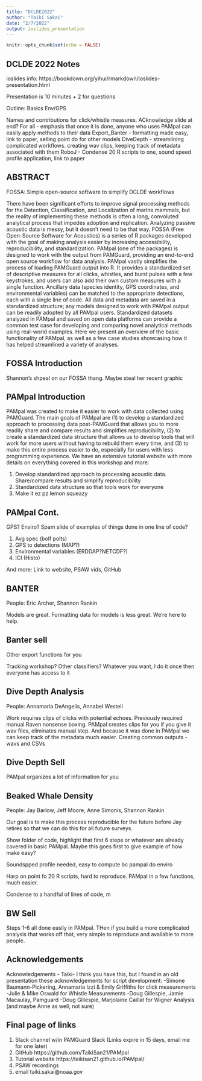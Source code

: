 ```yaml
---
title: "DCLDE2022"
author: "Taiki Sakai"
date: "2/7/2022"
output: ioslides_presentation
---
```


```r
knitr::opts_chunk$set(echo = FALSE)
```

## DCLDE 2022 Notes

ioslides info:
https://bookdown.org/yihui/rmarkdown/ioslides-presentation.html

Presentation is 10 minutes + 2 for questions 

Outline:
Basics
Env/GPS

Names and contributions for  click/whistle measures. ACknowledge slide at end?
For all - emphasis that once it is done, anyone who uses PAMpal can easily apply methods to their data
Export_Banter - formatting made easy, link to paper, selling point do for other models
DiveDepth - streamlining complicated workflows. creating wav clips, keeping track of metadata associated with them
RoboJ - Condense 20 R scripts to one, sound speed profile application, link to paper

## ABSTRACT

FOSSA: Simple open-source software to simplify DCLDE workflows

There have been significant efforts to improve signal processing methods for the Detection, Classification, and Localization of marine mammals, but the reality of implementing these methods is often a long, convoluted analytical process that impedes adoption and replication. Analyzing passive acoustic data is messy, but it doesn’t need to be that way. FOSSA (Free Open-Source Software for Acoustics) is a series of R packages developed with the goal of making analysis easier by increasing accessibility, reproducibility, and standardization. PAMpal (one of the packages) is designed to work with the output from PAMGuard, providing an end-to-end open source workflow for data analysis. PAMpal vastly simplifies the process of loading PAMGuard output into R. It provides a standardized set of descriptive measures for all clicks, whistles, and burst pulses with a few keystrokes, and users can also add their own custom measures with a single function. Ancillary data (species identity, GPS coordinates, and environmental variables) can be matched to the appropriate detections, each with a single line of code. All data and metadata are saved in a standardized structure; any models designed to work with PAMpal output can be readily adopted by all PAMpal users. Standardized datasets analyzed in PAMpal and saved on open data platforms can provide a common test case for developing and comparing novel analytical methods using real-world examples. Here we present an overview of the basic functionality of PAMpal, as well as a few case studies showcasing how it has helped streamlined a variety of analyses.


## FOSSA Introduction

Shannon's shpeal on our FOSSA thang. Maybe steal her recent graphic

## PAMpal Introduction

PAMpal was created to make it easier to work with data collected using PAMGuard.
The main goals of PAMpal are (1) to develop a standardized approach to processing
data post-PAMGuard that allows you to more readily share and compare results and 
simplifies reproducibility, (2) to create a standardized data structure that allows
us to develop tools that will work for more users without having to rebuild them
every time, and (3) to make this entire process easier to do, especially for users
with less programming experience. We have an extensive tutorial website with more
details on everything covered in this workshop and more:

1. Develop standardized approach to processing acoustic data. Share/compare results and simplify reproducibility
2. Standardized data structure so that tools work for everyone
3. Make it ez pz lemon squeazy

## PAMpal Cont.

GPS? Enviro? Spam slide of examples of things done in one line of code?

1. Avg spec (bolf polts)
2. GPS to detections (MAP?)
3. Environmental variables (ERDDAP?NETCDF?)
4. ICI (Histo)

And more: Link to website, PSAW vids, GitHub

## BANTER

People: Eric Archer, Shannon Rankin

Models are great. Formatting data for models is less great. We're here to help. 

## Banter sell

Other export functions for you

Tracking workshop? Other classifiers? Whatever you want, I do it once then everyone has access to it

## Dive Depth Analysis

People: Annamaria DeAngelis, Annabel Westell

Work requires clips of clicks with potential echoes. Previously required manual Raven nonsense boxing.
PAMpal creates clips for you if you give it wav files, eliminates manual step. And because it was done
in PAMpal we can keep track of the metadata much easier. Creating common outputs - wavs and CSVs

## Dive Depth Sell

PAMpal organizes a lot of information for you

## Beaked Whale Density 

People: Jay Barlow, Jeff Moore, Anne Simonis, Shannon Rankin

Our goal is to make this process reproducible for the future before Jay retires so that we can do this
for all future surveys.

Show folder of code, highlight that first 6 steps or whatever are already covered in basic PAMpal. Maybe this
goes first to give example of how make easy?

Soundspped profile needed, easy to compute bc pampal do enviro

Harp on point fo 20 R scripts, hard to reproduce. PAMpal in a few functions, much easier. 

Condense to a handful of lines of code, m

## BW Sell

Steps 1-6 all done easily in PAMpal. THen if you build a more complicated analysis that works off
that, very simple to reproduce and available to more people. 

## Acknowledgements

Acknowledgements - Taiki- I think you have this, but I found in an old presentation these acknowledgements for script development: 
-Simone Baumann-Pickering, Annamaria Izzi & Emily Griffiths for click measurements
-Julie & Mike Oswald for Whistle Measurements
-Doug Gillespie, Jamie Macaulay, Pamguard
-Doug Gillespie, Marjolaine Caillat for Wigner Analysis (and maybe Anne as well, not sure)

## Final page of links

1. Slack channel w/in PAMGuard Slack (Links expire in 15 days, email me for one later)
2. GitHub https://github.com/TaikiSan21/PAMpal
3. Tutorial website https://taikisan21.github.io/PAMpal/
4. PSAW recordings
5. email taiki.sakai@noaa.gov

